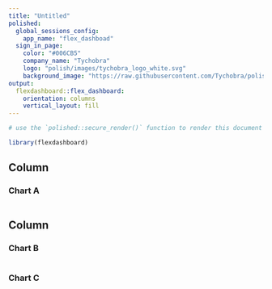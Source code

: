 ```yaml
---
title: "Untitled"
polished:
  global_sessions_config:
    app_name: "flex_dashboad"
  sign_in_page:
    color: "#006CB5"
    company_name: "Tychobra"
    logo: "polish/images/tychobra_logo_white.svg"
    background_image: "https://raw.githubusercontent.com/Tychobra/polished_example_apps/master/02_custom_sign_in/www/images/milky_way.jpeg"
output:  
  flexdashboard::flex_dashboard: 
    orientation: columns
    vertical_layout: fill
---
```


```r
# use the `polished::secure_render()` function to render this document with polished authentication.

library(flexdashboard)
```

Column {data-width=650}
-----------------------------------------------------------------------

### Chart A

```r
```

Column {data-width=350}
-----------------------------------------------------------------------

### Chart B

```r
```

### Chart C

```r
```
